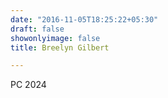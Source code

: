 ```yaml
---
date: "2016-11-05T18:25:22+05:30"
draft: false
showonlyimage: false
title: Breelyn Gilbert

---
```


PC 2024